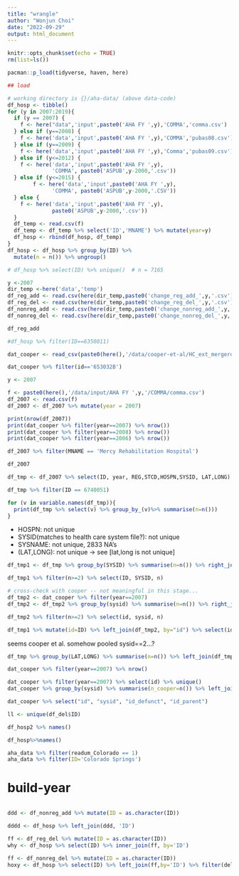 ```yaml
---
title: "wrangle"
author: "Wonjun Choi"
date: "2022-09-29"
output: html_document
---
```


```r
knitr::opts_chunk$set(echo = TRUE)
rm(list=ls())
```

```r
pacman::p_load(tidyverse, haven, here)
```

```r
## load

# working directory is {}/aha-data/ (above data-code)
df_hosp <- tibble()
for (y in 2007:2019){
  if (y == 2007) {
    f <- here("data",'input',paste0('AHA FY ',y),'COMMA','comma.csv')
  } else if (y==2008) {
    f <- here('data','input',paste0('AHA FY ',y),'COMMA','pubas08.csv')
  } else if (y==2009) {
    f <- here('data','input',paste0('AHA FY ',y),'Comma','pubas09.csv')
  } else if (y<=2012) {
    f <- here('data','input',paste0('AHA FY ',y),
              'COMMA', paste0('ASPUB',y-2000,'.csv'))
  } else if (y<=2015) {
        f <- here('data','input',paste0('AHA FY ',y),
              'COMMA', paste0('ASPUB',y-2000,'.CSV'))
  } else {
    f <- here('data','input',paste0('AHA FY ',y),
              paste0('ASPUB',y-2000,'.csv'))
  }
  df_temp <- read.csv(f)
  df_temp <- df_temp %>% select('ID','MNAME') %>% mutate(year=y)
  df_hosp <- rbind(df_hosp, df_temp)
}
df_hosp <- df_hosp %>% group_by(ID) %>% 
  mutate(n = n()) %>% ungroup()
```

```r
# df_hosp %>% select(ID) %>% unique()  # n = 7165
```

```r
y <-2007
dir_temp <-here('data','temp')
df_reg_add <- read.csv(here(dir_temp,paste0('change_reg_add_',y,'.csv')))
df_reg_del <- read.csv(here(dir_temp,paste0('change_reg_del_',y,'.csv')))
df_nonreg_add <- read.csv(here(dir_temp,paste0('change_nonreg_add_',y,'.csv')))
df_nonreg_del <- read.csv(here(dir_temp,paste0('change_nonreg_del_',y,'.csv')))
```

```r
df_reg_add
```
```r
#df_hosp %>% filter(ID==6350011)
```



```r
dat_cooper <- read_csv(paste0(here(),'/data/cooper-et-al/HC_ext_mergerdata_public.csv'))
```
```r
dat_cooper %>% filter(id=='653032B')
```


```r
y <- 2007

f <- paste0(here(),'/data/input/AHA FY ',y,'/COMMA/comma.csv')
df_2007 <- read.csv(f)
df_2007 <- df_2007 %>% mutate(year = 2007)

print(nrow(df_2007))
print(dat_cooper %>% filter(year==2007) %>% nrow())
print(dat_cooper %>% filter(year==2008) %>% nrow())
print(dat_cooper %>% filter(year==2006) %>% nrow())
```
```r
df_2007 %>% filter(MNAME == 'Mercy Rehabilitation Hospital')
```
```r
df_2007
```


```r
df_tmp <- df_2007 %>% select(ID, year, REG,STCD,HOSPN,SYSID, LAT,LONG)
```

```r
df_tmp %>% filter(ID == 6740051)
```


```r
for (v in variable.names(df_tmp)){
  print(df_tmp %>% select(v) %>% group_by_(v)%>% summarise(n=n()))
}
```
- HOSPN: not unique
- SYSID(matches to health care system file?): not unique
- SYSNAME: not unique, 2833 NA's
- (LAT,LONG): not unique -> see [lat,long is not unique]

```r
df_tmp1 <- df_tmp %>% group_by(SYSID) %>% summarise(n=n()) %>% right_join(df_tmp, by="SYSID")

df_tmp1 %>% filter(n>=2) %>% select(ID, SYSID, n)

# cross-check with cooper -- not meaningful in this stage...
df_tmp2 <- dat_cooper %>% filter(year==2007)
df_tmp2 <- df_tmp2 %>% group_by(sysid) %>% summarise(n=n()) %>% right_join(df_tmp2, by='sysid')

df_tmp2 %>% filter(n>=2) %>% select(id, sysid, n)

df_tmp1 %>% mutate(id=ID) %>% left_join(df_tmp2, by="id") %>% select(id, SYSID, n.x, n.y)
```
seems cooper et al. somehow pooled sysid==2...?

```r
df_tmp %>% group_by(LAT,LONG) %>% summarise(n=n()) %>% left_join(df_tmp, by=c("LAT","LONG")) %>% filter(n >=2) %>% select(ID, n, LAT, LONG)
```

```r
dat_cooper %>% filter(year==2007) %>% nrow()
```


```r
dat_cooper %>% filter(year==2007) %>% select(id) %>% unique()
dat_cooper %>% group_by(sysid) %>% summarise(n_cooper=n()) %>% left_join(dat_cooper, by="sysid") %>% select(id, sysid, n_cooper) %>% mutate(ID = id) %>% left_join(df_tmp, by="ID") %>% select(ID, sysid, n_cooper)
```

```r
dat_cooper %>% select("id", "sysid", "id_defunct", "id_parent")
```

```r
ll <- unique(df_del$ID)
```

```r
df_hosp2 %>% names()
```
```r
df_hosp%>%names()
```


```r
aha_data %>% filter(readum_Colorado == 1)
aha_data %>% filter(ID='Colorado Springs')
```


# build-year
```r
```
```r
ddd <- df_nonreg_add %>% mutate(ID = as.character(ID))

dddd <- df_hosp %>% left_join(ddd, 'ID')
```

```r
ff <- df_reg_del %>% mutate(ID = as.character(ID))
why <- df_hosp %>% select(ID) %>% inner_join(ff, by='ID')
```

```r
ff <- df_nonreg_del %>% mutate(ID = as.character(ID))
hoxy <- df_hosp %>% select(ID) %>% left_join(ff,by='ID') %>% filter(del==1)
```

